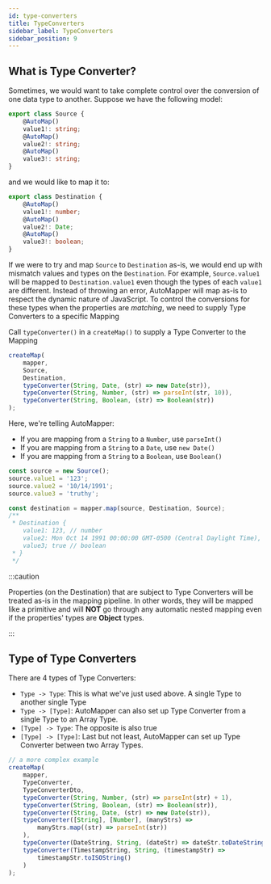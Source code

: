 ```yaml
---
id: type-converters
title: TypeConverters
sidebar_label: TypeConverters
sidebar_position: 9
---
```


## What is Type Converter?

Sometimes, we would want to take complete control over the conversion of one data type to another. Suppose we have the following model:

```ts
export class Source {
    @AutoMap()
    value1!: string;
    @AutoMap()
    value2!: string;
    @AutoMap()
    value3!: string;
}
```

and we would like to map it to:

```ts
export class Destination {
    @AutoMap()
    value1!: number;
    @AutoMap()
    value2!: Date;
    @AutoMap()
    value3!: boolean;
}
```

If we were to try and map `Source` to `Destination` as-is, we would end up with mismatch values and types on the `Destination`. For example, `Source.value1` will be mapped to `Destination.value1` even though the types of each `value1` are different. Instead of throwing an error, AutoMapper will map as-is to respect the dynamic nature of JavaScript. To control the conversions for these types when the properties are _matching_, we need to supply Type Converters to a specific Mapping

Call `typeConverter()` in a `createMap()` to supply a Type Converter to the Mapping

```ts
createMap(
    mapper,
    Source,
    Destination,
    typeConverter(String, Date, (str) => new Date(str)),
    typeConverter(String, Number, (str) => parseInt(str, 10)),
    typeConverter(String, Boolean, (str) => Boolean(str))
);
```

Here, we're telling AutoMapper:

-   If you are mapping from a `String` to a `Number`, use `parseInt()`
-   If you are mapping from a `String` to a `Date`, use `new Date()`
-   If you are mapping from a `String` to a `Boolean`, use `Boolean()`

```ts
const source = new Source();
source.value1 = '123';
source.value2 = '10/14/1991';
source.value3 = 'truthy';

const destination = mapper.map(source, Destination, Source);
/**
 * Destination {
    value1: 123, // number
    value2: Mon Oct 14 1991 00:00:00 GMT-0500 (Central Daylight Time), // a Date instance
    value3; true // boolean
 * }
 */
```

:::caution

Properties (on the Destination) that are subject to Type Converters will be treated as-is in the mapping pipeline. In other words, they will be mapped like a primitive and will **NOT** go through any automatic nested mapping even if the properties' types are **Object** types.

:::

## Type of Type Converters

There are 4 types of Type Converters:

-   `Type -> Type`: This is what we've just used above. A single Type to another single Type
-   `Type -> [Type]`: AutoMapper can also set up Type Converter from a single Type to an Array Type.
-   `[Type] -> Type`: The opposite is also true
-   `[Type] -> [Type]`: Last but not least, AutoMapper can set up Type Converter between two Array Types.

```ts
// a more complex example
createMap(
    mapper,
    TypeConverter,
    TypeConverterDto,
    typeConverter(String, Number, (str) => parseInt(str) + 1),
    typeConverter(String, Boolean, (str) => Boolean(str)),
    typeConverter(String, Date, (str) => new Date(str)),
    typeConverter([String], [Number], (manyStrs) =>
        manyStrs.map((str) => parseInt(str))
    ),
    typeConverter(DateString, String, (dateStr) => dateStr.toDateString()),
    typeConverter(TimestampString, String, (timestampStr) =>
        timestampStr.toISOString()
    )
);
```
